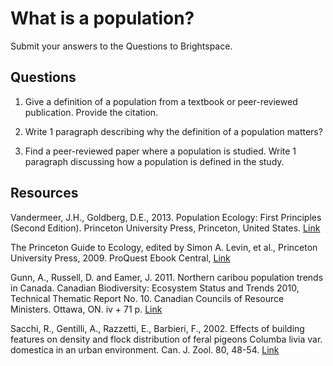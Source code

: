 # What is a population?

Submit your answers to the Questions to Brightspace.

## Questions

1. Give a definition of a population from a textbook or peer-reviewed publication. Provide the citation.

1. Write 1 paragraph describing why the definition of a population matters?

1. Find a peer-reviewed paper where a population is studied. Write 1 paragraph discussing how a population is defined in the study.

## Resources

Vandermeer, J.H., Goldberg, D.E., 2013. Population Ecology: First Principles (Second Edition). Princeton University Press, Princeton, United States. [Link](https://ebookcentral-proquest-com.qe2a-proxy.mun.ca/lib/mun/detail.action?docID=1205619)

The Princeton Guide to Ecology, edited by Simon A. Levin, et al., Princeton University Press, 2009. ProQuest Ebook Central, [Link](https://ebookcentral-proquest-com.qe2a-proxy.mun.ca/lib/mun/detail.action?docID=557123)

Gunn, A., Russell, D. and Eamer, J. 2011. Northern caribou population trends in Canada. Canadian Biodiversity: Ecosystem Status and Trends 2010, Technical Thematic Report No. 10. Canadian Councils of Resource Ministers. Ottawa, ON. iv + 71 p. [Link](https://biodivcanada.chm-cbd.net/ecosystem-status-trends-2010/technical-report-10)

Sacchi, R., Gentilli, A., Razzetti, E., Barbieri, F., 2002. Effects of building features on density and flock distribution of feral pigeons Columba livia var. domestica in an urban environment. Can. J. Zool. 80, 48-54. [Link](https://doi.org/10.1139/z01-202)
